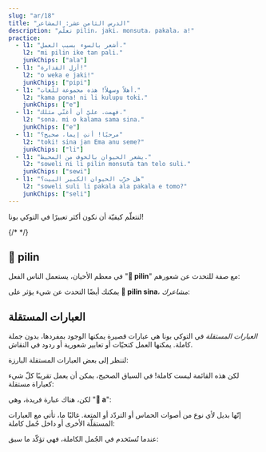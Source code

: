 ```yaml
---
slug: "ar/18"
title: "الدرس الثامن عشر: المشاعر"
description: "تعلّم pilin، jaki، monsuta، pakala، a!"
practice:
  - l1: "أشعر بالسوء بسبب العمل."
    l2: "mi pilin ike tan pali."
    junkChips: ["ala"]
  - l1: "أزل القذارة!"
    l2: "o weka e jaki!"
    junkChips: ["pipi"]
  - l1: "أهلاً وسهلاً! هذه مجموعة للّغات."
    l2: "kama pona! ni li kulupu toki."
    junkChips: ["e"]
  - l1: "فهمت. عليّ أن أغنّي مثلك."
    l2: "sona. mi o kalama sama sina."
    junkChips: ["e"]
  - l1: "مرحبًا! أنتِ إيما، صحيح؟"
    l2: "toki! sina jan Ema anu seme?"
    junkChips: ["li"]
  - l1: "يشعر الحيوان بالخوف من المحيط."
    l2: "soweli ni li pilin monsuta tan telo suli."
    junkChips: ["sewi"]
  - l1: "هل خرّب الحيوان الكبير البيت؟"
    l2: "soweli suli li pakala ala pakala e tomo?"
    junkChips: ["seli"]
---
```



لنتعلّم كيفيّة أن نكون أكثر تعبيرًا في التوكي بونا!

<List>
  <Word sl="pilin" m="الشعور؛ قلب" />
  <Word sl="jaki" m="مقرف، فاسد" />
  <Word sl="monsuta" m="شيء مخيف، الخوف" />
  <Word sl="pakala" m="الكسر" />
  {/* <Word sl="taso" m="لكن، فقط" />*/}
</List>

## 󱥎 pilin

في معظم الأحيان، يستعمل الناس الفعل "**󱥎 pilin**" مع صفة للتحدث عن شعورهم:

<List>
  <Word sl="pilin pona" m="الشعور بخير" />
  <Word sl="pilin wawa" m="الشعور بالقوة" />
  <Sentence sl="mi pilin nasa." m="أنا أشعر غريبًا." />
  <Sentence sl="sina pilin seme?" m="كيف أنت؟" />
  <Sentence sl="mi pilin monsuta tan soweli." m="أنا أخاف من الحيوانات." />
</List>

يمكنك أيضًا التحدث عن شيء يؤثر على **󱥎 pilin sina**، *مشاعرك*:

<List>
  <Sentence sl="sina pona e pilin mi." m="أنت تريّحني." />
  <Sentence sl="kon li jaki tawa pilin mi." m="يبدو الهواء كريهًا بالنسبة إلى حواسي." />
</List>

## العبارات المستقلة

*العبارات المستقلة* في التوكي بونا هي عبارات قصيرة يمكنها الوجود بمفردها، بدون جملة كاملة. يمكنها العمل كتحيّات أو تعابير شعورية أو ردود في النقاش.

لننظر إلى بعض العبارات المستقلة البارزة:

<List>
  <Word sl="toki!" m="مرحبا! هيّا نتحدّث!" />
  <Word sl="pona!" m="جيّد!" />
  <Word sl="sona." m="فهمت." />
  <Word sl="wawa!" m="رائع!" />
  <Word sl="lon." m="هذا صحيح." />
  <Word sl="kama pona!" m="اهلاً وسهلاً!" />
</List>

لكن هذه القائمة ليست كاملة! في السياق الصحيح، يمكن أن يعمل تقريبًا كلّ شيء كعباراة مستقلة:

<List>
  <Word sl="pipi!" m="إنّها حشرة!" />
</List>

لكن، هناك عبارة فريدة، وهي "**󱤀 a**":

<List>
  <Word sl="a" m="آه" />
</List>

إنّها بديل لأي نوع من أصوات الحماس أو التردّد أو المتعة. غالبًا ما، تأتي مع العبارات المستقلّة الأخرى أو داخل جُمل كاملة:

<List>
    <Word sl="suwi a!" m="لطيف للغاية!" />
    <Word sl="a, ken." m="آه، ربما." />
    <Word sp="󱤀&zwnj;󱤀&zwnj;󱤀" sl="a a a!" m="هههه!" />
</List>

عندما تُستَخدم في الجُمل الكاملة، فهي تؤكّد ما سبق:

<List>
    <Sentence sl="mi sona ala a e ni!" m="أنا <strong>لا</strong> أعرف ذلك!" />
</List>

<Practice exercises={frontmatter.practice} />
